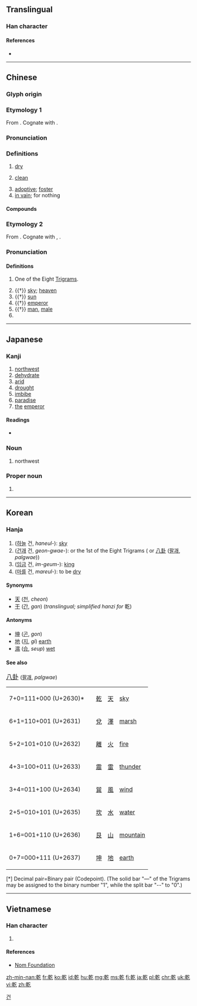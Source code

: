 {{also|亁|干}}
==Translingual==

===Han character===
{{Han char|rn=5|rad=乙|as=10|sn=11|four=48417|canj=JJON|ids=⿸⿰𠦝𠂉乙}}

====References====
* {{Han ref|kx=0084.250|dkj=00204|dj=0172.010|hdz=10056.100|uh=4E7E|ud=20094|bh=B0AE|bd=45230}}

----

==Chinese==

===Glyph origin===
{{Han compound|倝|乙|c1=p|c2=s|ls=psc}}

===Etymology 1===
{{zh-forms|s=干}}

From {{etyl|sit-pro|zh}} {{m|sit-pro|*kan||dry, dry up}}. Cognate with {{etyl|my|-}} {{m|my|ခန်း||to dry up, to evaporate}}.

===Pronunciation===
{{zh-pron
|m=gān
|ma=y
|c=gon1
|h=pfs=kôn
|mn=kan/koaⁿ
|w=1koe
|mc=1
|oc=1,1
|cat=a,adv
}}

===Definitions===
{{zh-hanzi}}

# [[dry]]
#: {{zh-usex|我 喉嚨 很 '''乾'''。|My throat feels '''dry'''.|link=y}}
# [[clean]]
#: {{zh-l|乾淨|clean}}
# [[adoptive]]; [[foster]]
# [[in vain]]; for nothing

====Compounds====
{{der3
| {{zh-l|豆乾|dòugān|dried tofu}}
| {{zh-l|乾巴|insipid}}
| {{zh-l|乾巴巴|insipid}}
| {{zh-l|乾板|dry plate}}
| {{zh-l|乾杯|cheers}}
| {{zh-l|乾貝|dried scallop}}
| {{zh-l|乾癟|dry and shrivelled}}
| {{zh-l|乾冰|dry ice}}
| {{zh-l|乾菜|dried vegetable}}
| {{zh-l|乾草|hay}}
| {{zh-l|乾柴烈火|blazing fire and dry wood}}
| {{zh-l|乾脆|clear-cut}}
| {{zh-l|乾急|anxious but unable to do anything}}
| {{zh-l|乾打雷，不下雨|thunder but no rain}}
| {{zh-l|乾瞪眼|look on in despair}}
| {{zh-l|乾電池|dry cell}}
| {{zh-l|乾爹|godfather}}
| {{zh-l|乾兒子|godson}}
| {{zh-l|乾飯|cooked rice}}
| {{zh-l|乾肥|dried manure}}
| {{zh-l|乾粉|dried vermicelli}}
| {{zh-l|乾股|stock dividend}}
| {{zh-l|乾果|dry fruit}}
| {{zh-l|乾咳|dry cough}}
| {{zh-l|乾寒|dry and cold}}
| {{zh-l|乾旱|drought}}
| {{zh-l|乾號}}, {{zh-l|乾嚎|pretending to howl}}
| {{zh-l|乾涸|dry up}}
| {{zh-l|乾花|dried flower}}
| {{zh-l|乾灰|lime}}
| {{zh-l|乾貨|dried fruits and nuts}}
| {{zh-l|乾季|dry season}}
| {{zh-l|乾結|dry and hard}}
| {{zh-l|乾淨|clean}}
| {{zh-l|乾淨利落|as neat as pin}}
| {{zh-l|乾渴|thirsty}}
| {{zh-l|乾枯|dried-up}}
| {{zh-l|乾哭|cry without tears}}
| {{zh-l|乾酪|cheese}}
| {{zh-l|乾冷|dry and cold}}
| {{zh-l|乾禮}}, {{zh-l|乾禮兒|monetary gift}}
| {{zh-l|乾糧|food prepared for journey}}
| {{zh-l|乾裂|seasoning crack}}
| {{zh-l|乾餾|dry distillation}}
| {{zh-l|乾媽|godmother}}
| {{zh-l|乾妹子|godsister}}
| {{zh-l|乾娘|godmother}}
| {{zh-l|乾女兒|goddaughter}}
| {{zh-l|乾嘔|to retch}}
| {{zh-l|乾親|nominal kinship}}
| {{zh-l|乾親家}}
| {{zh-l|乾澀|dry and coarse}}
| {{zh-l|乾屍|mummy}}
| {{zh-l|乾瘦|skinny}}
| {{zh-l|乾爽|dry and crisp}}
| {{zh-l|乾絲|dried bean curd}}
| {{zh-l|乾鬆|dry and loose}}
| {{zh-l|乾嗽|dry cough}}
| {{zh-l|乾洗|dry cleaning}}
| {{zh-l|乾笑|hollow laugh}}
| {{zh-l|乾薪|salary drawn for a sinecure}}
| {{zh-l|乾性油|dry oil}}
| {{zh-l|乾血漿|dry plasma}}
| {{zh-l|乾咽|to swallow dry food}}
| {{zh-l|乾燥|dry}}
| {{zh-l|乾燥劑|desiccant}}
| {{zh-l|乾燥箱|desiccator}}
| {{zh-l|乾着急|anxious but unable to do anything}}
| {{zh-l|乾皺|kraurosis}}
}}

===Etymology 2===
{{zh-forms}}

From {{etyl|sit-pro|zh}} {{m|sit-pro|*m-ka-n||heaven, sky, sun}}. Cognate with {{etyl|bo|-}} {{m|bo|མཁའ}}, {{m|bo|ནམ་མཁའ||sky, heaven}}.

===Pronunciation===
{{zh-pron
|m=qián
|ma=y
|c=kin4
|mn=khiân
|mc=2
|oc=2,2
|cat=n,pn
}}

====Definitions====
{{zh-hanzi}}

# One of the Eight [[trigram|Trigrams]].
#: {{zh-l|*乾道|ways of heaven; natural law}}
# {{†}} [[sky]]; [[heaven]]
# {{†}} [[sun]]
# {{†}} [[emperor]]
# {{†}} [[man]], [[male]]
# {{surname|lang=zh}}

----

==Japanese==

===Kanji===
{{ja-kanji|grade=c|rs=乙10}}

# [[northwest]]
# [[dehydrate]]
# [[arid]]
# [[drought]]
# [[imbibe]]
# [[paradise]]
# [[the]] [[emperor]]

====Readings====
* {{ja-readings|goon=[[かん]] (kan), [[げん]] (gen)|kanon=[[かん]] (kan), [[けん]] (ken)|kun=[[かわく]] (kawaku), [[かわかす]] (kawakasu), [[いぬい]] (inui)}}

===Noun===
{{ja-noun|いぬい|hhira=いぬゐ}}

# {{context|obsolete|lang=ja|sort=いぬい}} northwest

===Proper noun===
{{ja-pos|いぬい|proper|hhira=いぬゐ}}

# {{surname|lang=ja|sort=いぬい}}

----

==Korean==

===Hanja===
{{ko-hanja|hangeul=[[건]], [[간]]|rv=geon, gan|mr=kŏn, kan}}

# ([[하늘]] 건, ''haneul-''): [[sky]]
# ([[건괘]] 건, ''geon-gwae-''): {{lang|und|sc=Latinx|☷}} or the 1st of the Eight Trigrams ({{lang|und|sc=Latinx|☰☱☲☳☴☵☶☷}} or [[w:Ba gua (concept)|八卦]] ([[팔괘]], ''palgwae'')) 
# ([[임금]] 건, ''im-geum-''): [[king]]
# ([[마르다|마를]] 건, ''mareul-''): to be [[dry]] 

====Synonyms====
* [[天]] ([[천]], ''cheon'')
* [[干]] ([[간]], ''gan'') (''translingual; simplified hanzi for'' 乾)

====Antonyms====
* [[坤]] ([[곤]], ''gon'') 
* [[地]] ([[지]], ''gi'') [[earth]]
* [[濕]] ([[습]], ''seup'') [[wet]]

====See also====
<big> [[w:Ba gua (concept)|八卦]] </big> ([[팔괘]], ''palgwae'')
<ul>
{| class=wikitable
|- 
| 7+0=111+000 (U+2630)*
|  {{lang|und|sc=Latinx|☰}}   
|  [[乾]]
|  [[天]]
|  [[sky]]
|- 
| 6+1=110+001 (U+2631)
|  {{lang|und|sc=Latinx|☱}}
|  [[兌]]
|  [[澤]]
|  [[marsh]]
|- 
| 5+2=101+010 (U+2632)
| {{lang|und|sc=Latinx|☲}}
| [[離]]
| [[火]]
| [[fire]]
|- 
| 4+3=100+011 (U+2633)
| {{lang|und|sc=Latinx|☳}}
| [[震]]
| [[雷]]
| [[thunder]]
|- 
| 3+4=011+100 (U+2634)
| {{lang|und|sc=Latinx|☴}}
| [[巽]]
| [[風]]
| [[wind]]
|- 
| 2+5=010+101 (U+2635)
| {{lang|und|sc=Latinx|☵}}
| [[坎]]
| [[水]]
| [[water]]
|- 
| 1+6=001+110 (U+2636)
| {{lang|und|sc=Latinx|☶}}
| [[艮]]
| [[山]]
| [[mountain]]
|- 
| 0+7=000+111 (U+2637)
| {{lang|und|sc=Latinx|☷}}
| [[坤]]
| [[地]]
| [[earth]] 
|}
[*] Decimal pair=Binary pair (Codepoint). (The solid bar "—" of the Trigrams may be assigned to the binary number "1", while the split bar "--" to "0".)
</ul>

[[Category:Hanja readings|건]]

----

==Vietnamese==

===Han character===
{{vi-hantu|[[kiền]], [[cạn]], [[can]], [[càn]], [[khan]], [[gàn]], [[phạm]]|rs=乙10}}

# {{defn|lang=vi|sort=乙10}}

====References====
*[http://nomfoundation.org/common/nom_details.php?codepoint=4e7e Nom Foundation]

[[zh-min-nan:乾]]
[[fr:乾]]
[[ko:乾]]
[[id:乾]]
[[hu:乾]]
[[mg:乾]]
[[ms:乾]]
[[fj:乾]]
[[ja:乾]]
[[pl:乾]]
[[chr:乾]]
[[uk:乾]]
[[vi:乾]]
[[zh:乾]]